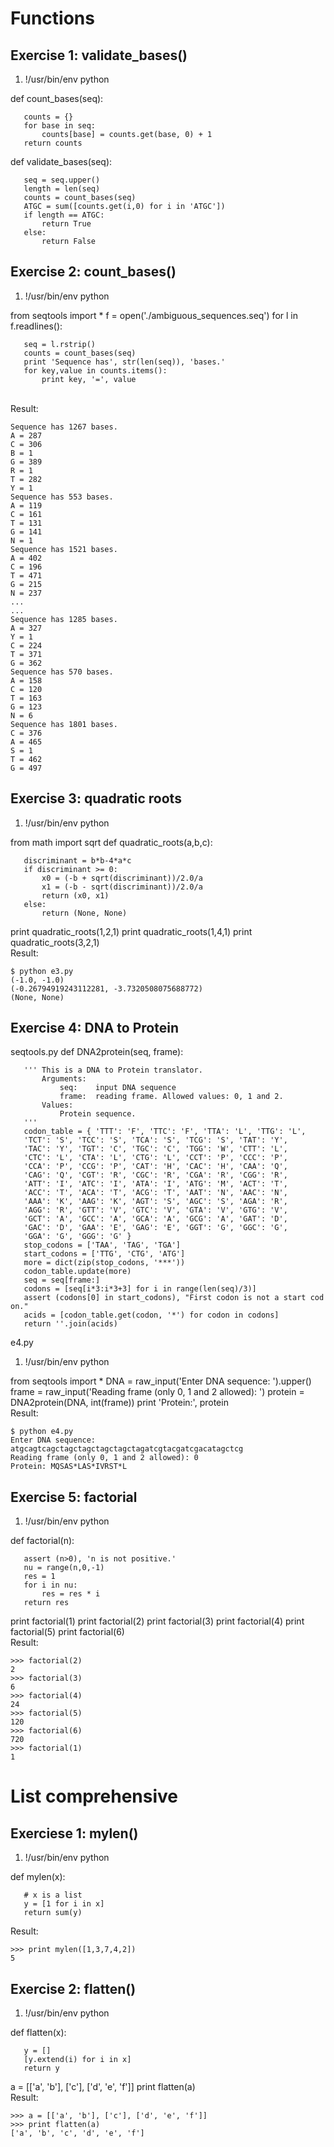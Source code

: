 = Functions =
== Exercise 1: validate_bases() ==
<python>
#!/usr/bin/env python
def count_bases(seq):
    counts = {}
    for base in seq:
        counts[base] = counts.get(base, 0) + 1
    return counts

def validate_bases(seq):
    seq = seq.upper()
    length = len(seq)
    counts = count_bases(seq)
    ATGC = sum([counts.get(i,0) for i in 'ATGC'])
    if length == ATGC:
        return True
    else:
        return False
</python>

== Exercise 2: count_bases() ==
<python>
#!/usr/bin/env python
from seqtools import *
f = open('./ambiguous_sequences.seq')
for l in f.readlines():
    seq = l.rstrip()
    counts = count_bases(seq)
    print 'Sequence has', str(len(seq)), 'bases.'
    for key,value in counts.items():
        print key, '=', value
</python>
<br>
Result:
<pre>
Sequence has 1267 bases.
A = 287
C = 306
B = 1
G = 389
R = 1
T = 282
Y = 1
Sequence has 553 bases.
A = 119
C = 161
T = 131
G = 141
N = 1
Sequence has 1521 bases.
A = 402
C = 196
T = 471
G = 215
N = 237
...
...
Sequence has 1285 bases.
A = 327
Y = 1
C = 224
T = 371
G = 362
Sequence has 570 bases.
A = 158
C = 120
T = 163
G = 123
N = 6
Sequence has 1801 bases.
C = 376
A = 465
S = 1
T = 462
G = 497
</pre>

== Exercise 3: quadratic roots ==
<python>
#!/usr/bin/env python
from math import sqrt
def quadratic_roots(a,b,c):
    discriminant = b*b-4*a*c
    if discriminant >= 0:
        x0 = (-b + sqrt(discriminant))/2.0/a
        x1 = (-b - sqrt(discriminant))/2.0/a
        return (x0, x1)
    else:
        return (None, None)

print quadratic_roots(1,2,1)
print quadratic_roots(1,4,1)
print quadratic_roots(3,2,1)
</python>
<br>
Result:
<pre>
$ python e3.py
(-1.0, -1.0)
(-0.26794919243112281, -3.7320508075688772)
(None, None)
</pre>

== Exercise 4: DNA to Protein ==
seqtools.py
<python>
def DNA2protein(seq, frame):
    ''' This is a DNA to Protein translator.
        Arguments:
            seq:    input DNA sequence
            frame:  reading frame. Allowed values: 0, 1 and 2.
        Values:
            Protein sequence.
    '''
    codon_table = { 'TTT': 'F', 'TTC': 'F', 'TTA': 'L', 'TTG': 'L',
    'TCT': 'S', 'TCC': 'S', 'TCA': 'S', 'TCG': 'S', 'TAT': 'Y',
    'TAC': 'Y', 'TGT': 'C', 'TGC': 'C', 'TGG': 'W', 'CTT': 'L',
    'CTC': 'L', 'CTA': 'L', 'CTG': 'L', 'CCT': 'P', 'CCC': 'P',
    'CCA': 'P', 'CCG': 'P', 'CAT': 'H', 'CAC': 'H', 'CAA': 'Q',
    'CAG': 'Q', 'CGT': 'R', 'CGC': 'R', 'CGA': 'R', 'CGG': 'R',
    'ATT': 'I', 'ATC': 'I', 'ATA': 'I', 'ATG': 'M', 'ACT': 'T',
    'ACC': 'T', 'ACA': 'T', 'ACG': 'T', 'AAT': 'N', 'AAC': 'N',
    'AAA': 'K', 'AAG': 'K', 'AGT': 'S', 'AGC': 'S', 'AGA': 'R',
    'AGG': 'R', 'GTT': 'V', 'GTC': 'V', 'GTA': 'V', 'GTG': 'V',
    'GCT': 'A', 'GCC': 'A', 'GCA': 'A', 'GCG': 'A', 'GAT': 'D',
    'GAC': 'D', 'GAA': 'E', 'GAG': 'E', 'GGT': 'G', 'GGC': 'G',
    'GGA': 'G', 'GGG': 'G' }
    stop_codons = ['TAA', 'TAG', 'TGA']
    start_codons = ['TTG', 'CTG', 'ATG']
    more = dict(zip(stop_codons, '***'))
    codon_table.update(more)
    seq = seq[frame:]
    codons = [seq[i*3:i*3+3] for i in range(len(seq)/3)]
    assert (codons[0] in start_codons), "First codon is not a start codon."
    acids = [codon_table.get(codon, '*') for codon in codons]
    return ''.join(acids)
</python>
e4.py
<python>
#!/usr/bin/env python
from seqtools import *
DNA = raw_input('Enter DNA sequence: ').upper()
frame = raw_input('Reading frame (only 0, 1 and 2 allowed): ')
protein = DNA2protein(DNA, int(frame))
print 'Protein:', protein
</python>
<br>
Result:
<pre>
$ python e4.py 
Enter DNA sequence: atgcagtcagctagctagctagctagctagatcgtacgatcgacatagctcg
Reading frame (only 0, 1 and 2 allowed): 0
Protein: MQSAS*LAS*IVRST*L
</pre>

== Exercise 5: factorial ==
<python>
#!/usr/bin/env python
def factorial(n):
    assert (n>0), 'n is not positive.'
    nu = range(n,0,-1)
    res = 1
    for i in nu:
        res = res * i
    return res

print factorial(1)
print factorial(2)
print factorial(3)
print factorial(4)
print factorial(5)
print factorial(6)
</python>
<br>
Result:
<pre>
>>> factorial(2)
2
>>> factorial(3)
6
>>> factorial(4)
24
>>> factorial(5)
120
>>> factorial(6)
720
>>> factorial(1)
1
</pre>

= List comprehensive =
== Exerciese 1: mylen() ==
<python>
#!/usr/bin/env python
def mylen(x):
    # x is a list
    y = [1 for i in x]
    return sum(y)
</python>

Result:
<pre>
>>> print mylen([1,3,7,4,2])
5
</pre>

== Exercise 2: flatten() ==
<python>
#!/usr/bin/env python
def flatten(x):
    y = []
    [y.extend(i) for i in x]
    return y

a = [['a', 'b'], ['c'], ['d', 'e', 'f']]
print flatten(a)
</python>
<br>
Result:
<pre>
>>> a = [['a', 'b'], ['c'], ['d', 'e', 'f']]
>>> print flatten(a)
['a', 'b', 'c', 'd', 'e', 'f']
</pre>